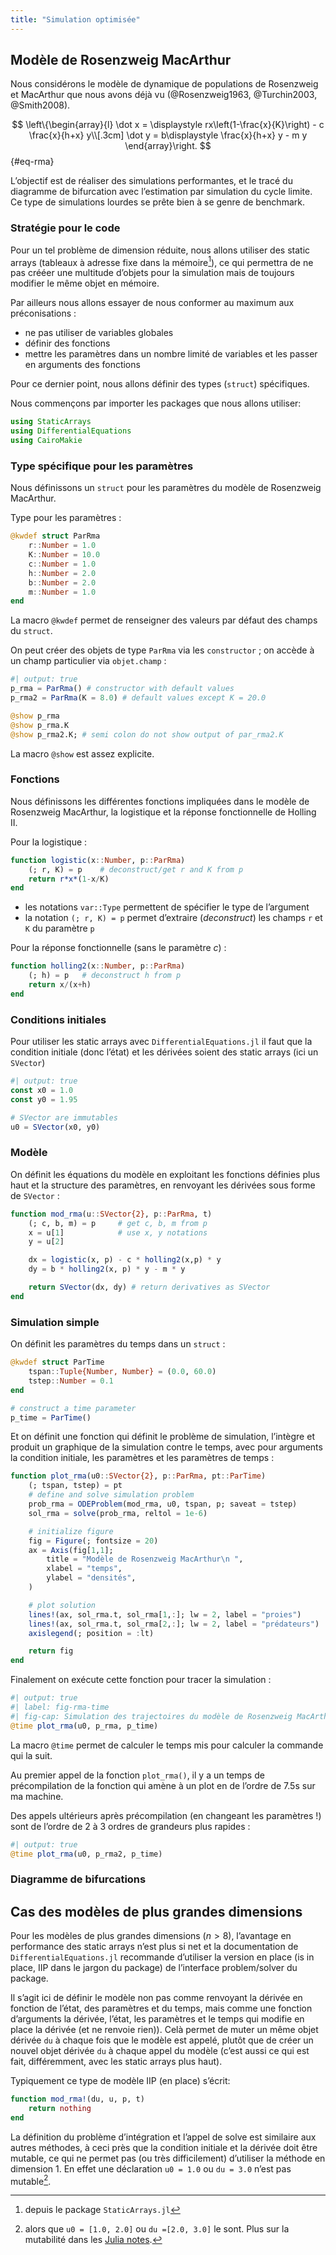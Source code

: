 ```yaml
---
title: "Simulation optimisée"
---
```


## Modèle de Rosenzweig MacArthur

Nous considérons le modèle de dynamique de populations de Rosenzweig et MacArthur que nous avons déjà vu (@Rosenzweig1963, @Turchin2003, @Smith2008).

$$
\left\{\begin{array}{l}
\dot x = \displaystyle rx\left(1-\frac{x}{K}\right) - c \frac{x}{h+x} y\\[.3cm]
\dot y = b\displaystyle \frac{x}{h+x} y - m y
\end{array}\right.
$$ {#eq-rma}

L'objectif est de réaliser des simulations performantes, et le tracé du diagramme de bifurcation avec l'estimation par simulation du cycle limite. Ce type de simulations lourdes se prête bien à se genre de benchmark.

### Stratégie pour le code

Pour un tel problème de dimension réduite, nous allons utiliser des static arrays (tableaux à adresse fixe dans la mémoire^[depuis le package `StaticArrays.jl`]), ce qui permettra de ne pas crééer une multitude d'objets pour la simulation mais de toujours modifier le même objet en mémoire.

Par ailleurs nous allons essayer de nous conformer au maximum aux préconisations :

- ne pas utiliser de variables globales
- définir des fonctions
- mettre les paramètres dans un nombre limité de variables et les passer en arguments des fonctions

Pour ce dernier point, nous allons définir des types (`struct`) spécifiques.

Nous commençons par importer les packages que nous allons utiliser:
```julia
using StaticArrays
using DifferentialEquations
using CairoMakie
```

### Type spécifique pour les paramètres

Nous définissons un `struct` pour les paramètres du modèle de Rosenzweig MacArthur.

Type pour les paramètres :
```julia
@kwdef struct ParRma
    r::Number = 1.0
    K::Number = 10.0
    c::Number = 1.0
    h::Number = 2.0
    b::Number = 2.0
    m::Number = 1.0
end
```

::: {.callout-note}
La macro `@kwdef` permet de renseigner des valeurs par défaut des champs du `struct`.
:::

On peut créer des objets de type `ParRma` via les `constructor` ; on accède à un champ particulier via `objet.champ` :
```julia
#| output: true
p_rma = ParRma() # constructor with default values
p_rma2 = ParRma(K = 8.0) # default values except K = 20.0

@show p_rma
@show p_rma.K
@show p_rma2.K; # semi colon do not show output of par_rma2.K
```

::: {.callout-note}
La macro `@show` est assez explicite.
:::

### Fonctions

Nous définissons les différentes fonctions impliquées dans le modèle de Rosenzweig MacArthur, la logistique et la réponse fonctionnelle de Holling II.

Pour la logistique :
```julia
function logistic(x::Number, p::ParRma)
    (; r, K) = p    # deconstruct/get r and K from p
    return r*x*(1-x/K)
end
```

::: {.callout-note}
- les notations `var::Type` permettent de spécifier le type de l'argument
- la notation `(; r, K) = p` permet d'extraire (*deconstruct*) les champs `r` et `K` du paramètre `p`
:::

Pour la réponse fonctionnelle (sans le paramètre $c$) :
```julia
function holling2(x::Number, p::ParRma)
    (; h) = p   # deconstruct h from p
    return x/(x+h)
end
```

### Conditions initiales

Pour utiliser les static arrays avec `DifferentialEquations.jl` il faut que la condition initiale (donc l'état) et les dérivées soient des static arrays (ici un `SVector`)

```julia
#| output: true
const x0 = 1.0
const y0 = 1.95

# SVector are immutables
u0 = SVector(x0, y0)
```

### Modèle

On définit les équations du modèle en exploitant les fonctions définies plus haut et la structure des paramètres, en renvoyant les dérivées sous forme de `SVector` :

```julia
function mod_rma(u::SVector{2}, p::ParRma, t)
    (; c, b, m) = p     # get c, b, m from p
    x = u[1]            # use x, y notations
    y = u[2]

    dx = logistic(x, p) - c * holling2(x,p) * y
    dy = b * holling2(x, p) * y - m * y

    return SVector(dx, dy) # return derivatives as SVector
end
```

### Simulation simple

On définit les paramètres du temps dans un `struct` :
```julia
@kwdef struct ParTime
    tspan::Tuple{Number, Number} = (0.0, 60.0)
    tstep::Number = 0.1
end

# construct a time parameter
p_time = ParTime()
```

Et on définit une fonction qui définit le problème de simulation, l'intègre et produit un graphique de la simulation contre le temps, avec pour arguments la condition initiale, les paramètres et les paramètres de temps :
```julia
function plot_rma(u0::SVector{2}, p::ParRma, pt::ParTime)
    (; tspan, tstep) = pt
    # define and solve simulation problem
    prob_rma = ODEProblem(mod_rma, u0, tspan, p; saveat = tstep)
    sol_rma = solve(prob_rma, reltol = 1e-6)

    # initialize figure
    fig = Figure(; fontsize = 20)
    ax = Axis(fig[1,1];
        title = "Modèle de Rosenzweig MacArthur\n ",
        xlabel = "temps",
        ylabel = "densités",
    )

    # plot solution
    lines!(ax, sol_rma.t, sol_rma[1,:]; lw = 2, label = "proies")
    lines!(ax, sol_rma.t, sol_rma[2,:]; lw = 2, label = "prédateurs")
    axislegend(; position = :lt)

    return fig
end
```

Finalement on exécute cette fonction pour tracer la simulation :
```julia
#| output: true
#| label: fig-rma-time
#| fig-cap: Simulation des trajectoires du modèle de Rosenzweig MacArthur
@time plot_rma(u0, p_rma, p_time)
```
::: {.callout-note}
La macro `@time` permet de calculer le temps mis pour calculer la commande qui la suit.
:::

Au premier appel de la fonction `plot_rma()`, il y a un temps de précompilation de la fonction qui amène à un plot en de l'ordre de 7.5s sur ma machine.

Des appels ultérieurs après précompilation (en changeant les paramètres !) sont de l'ordre de 2 à 3 ordres de grandeurs plus rapides :

```julia
#| output: true
@time plot_rma(u0, p_rma2, p_time)
```

### Diagramme de bifurcations



## Cas des modèles de plus grandes dimensions

Pour les modèles de plus grandes dimensions ($n>8$), l'avantage en performance des static arrays n'est plus si net et la documentation de `DifferentialEquations.jl` recommande d'utiliser la version en place (is in place, IIP dans le jargon du package) de l'interface problem/solver du package.

Il s'agit ici de définir le modèle non pas comme renvoyant la dérivée en fonction de l'état, des paramètres et du temps, mais comme une fonction d'arguments la dérivée, l'état, les paramètres et le temps qui modifie en place la dérivée (et ne renvoie rien)). Celà permet de muter un même objet dérivée `du` à chaque fois que le modèle est appelé, plutôt que de créer un nouvel objet dérivée `du` à chaque appel du modèle (c'est aussi ce qui est fait, différemment, avec les static arrays plus haut).

Typiquement ce type de modèle IIP (en place) s'écrit:

```julia
function mod_rma!(du, u, p, t)
    return nothing
end
```

La définition du problème d'intégration et l'appel de solve est similaire aux autres méthodes, à ceci près que la condition initiale et la dérivée doit être mutable, ce qui ne permet pas (ou très difficilement) d'utiliser la méthode en dimension 1. En effet une déclaration `u0 = 1.0` ou `du = 3.0` n'est pas mutable^[alors que `u0 = [1.0, 2.0]` ou `du =[2.0, 3.0]` le sont. Plus sur la mutabilité dans les [Julia notes](https://m3g.github.io/JuliaNotes.jl/stable/immutable/).].

